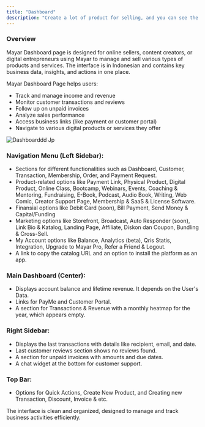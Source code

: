 ```yaml
---
title: "Dashboard"
description: "Create a lot of product for selling, and you can see the Revenue by Grapichal in Dashboard Mayar"
---
```


### Overview

Mayar Dashboard page is designed for online sellers, content creators, or digital entrepreneurs using Mayar to manage and sell various types of products and services. The interface is in Indonesian and contains key business data, insights, and actions in one place.

Mayar Dashboard Page helps users:

- Track and manage income and revenue
- Monitor customer transactions and reviews
- Follow up on unpaid invoices
- Analyze sales performance
- Access business links (like payment or customer portal)
- Navigate to various digital products or services they offer

![Dashboarddd Jp](/images/Dashboarddd.jpg)

### Navigation Menu (Left Sidebar):

- Sections for different functionalities such as Dashboard, Customer, Transaction, Membership, Order, and Payment Request.
- Product-related options like Payment Link, Physical Product, Digital Product, Online Class, Bootcamp, Webinars, Events, Coaching & Mentoring, Fundraising, E-Book, Podcast, Audio Book, Writing, Web Comic, Creator Support Page, Membership & SaaS & License Software.
- Finansial options like Debit Card (soon), Bill Payment, Send Money & Capital/Funding
- Marketing options like Storefront, Broadcast, Auto Responder (soon), Link Bio & Katalog, Landing Page, Affiliate, Diskon dan Coupon, Bundling & Cross-Sell.
- My Account options like Balance, Analytics (beta), Qris Statis, Integration, Upgrade to Mayar Pro, Refer a Friend & Logout.
- A link to copy the catalog URL and an option to install the platform as an app.

### Main Dashboard (Center):

- Displays account balance and lifetime revenue. It depends on the User's Data.
- Links for PayMe and Customer Portal.
- A section for Transactions & Revenue with a monthly heatmap for the year, which appears empty.

### Right Sidebar:

- Displays the last transactions with details like recipient, email, and date.
- Last customer reviews section shows no reviews found.
- A section for unpaid invoices with amounts and due dates.
- A chat widget at the bottom for customer support.

### Top Bar:

- Options for Quick Actions, Create New Product, and Creating new Transaction, Discount, Invoice & etc.

The interface is clean and organized, designed to manage and track business activities efficiently.